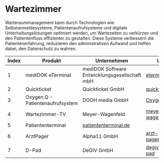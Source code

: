 # Wartezimmer

Warteraummanagement kann durch Technologien wie Selbstanmeldesysteme, Patientenaufrufsysteme und digitale Unterhaltungslösungen optimiert werden, um Wartezeiten zu verkürzen und den Patientenfluss effizienter zu gestalten. Diese Systeme verbessern die Patientenerfahrung, reduzieren den administrativen Aufwand und helfen dabei, den Datenschutz zu wahren.

| Index | Produkt | Unternehmen | URL |
|---|---|---|---| 
| 1 | mediDOK eTerminal | mediDOK Software Entwicklungsgesellschaft mbH | [eterminal.de](https://eterminal.de/) |
| 2 | Quickticket | Quickticket GmbH | [quickticket.io](https://quickticket.io) |
| 3 | Oxygen.Q - Patientenaufrufsystem | DOOH media GmbH | [OxygenQ.net](http://www.OxygenQ.net) |
| 4 | Wartezimmer-TV | Meyer-Wagenfeld | [meyer-wagenfeld.de](http://www.meyer-wagenfeld.de) |
| 5  | Patiententerminal | [patiententerminal.de](https://patiententerminal.de/) |
| 6 | ArztPager | Alpha11 GmbH | [arzt-pager.de](https://arzt-pager.de/) |
| 7 | D-Pad | DeGIV GmbH | [degiv.net/d-pad](https://degiv.net/d-pad/) |
